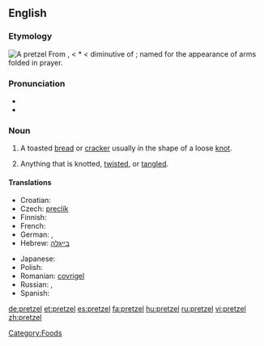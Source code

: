 {{was wotd|2007|August|18}}
{{wikipedia}}
==English==

===Etymology===
[[Image:Breze.jpg|thumb|A pretzel]]
From {{etyl|de}} {{term|Pretzel|lang=de}}, {{term|Brezel|lang=de}} < {{etyl|ML.}} *{{term||brachiatellum||lang=la}} < diminutive of {{etyl|la}} {{term|bracchium||arm|lang=la}}; named for the appearance of arms folded in prayer.

===Pronunciation===
* {{IPA|/ˈprɛt.səl/}}
* {{audio|en-us-pretzel.ogg|Audio (US)}}

===Noun===
{{en-noun}}

# A toasted [[bread]] or [[cracker]] usually in the shape of a loose [[knot]].
# {{idiomatic}} Anything that is knotted, [[twist]]ed, or [[tangle]]d.

====Translations====
{{trans-top|a toasted bread or cracker in the shape of a knot}}
* Croatian: {{t-|hr|perec|m|alt=pèrēc}}
* Czech: [[preclík]] {{m}}
* Finnish: {{t+|fi|rinkeli}}
* French: {{t+|fr|bretzel|m}}
* German: {{t+|de|Brezel|f}}, {{t|de|Pretzel|f}}
* Hebrew: [[בייגלה]]
{{trans-mid}}
* Japanese: {{t|ja|プレッツェル|tr=purettsueru|sc=Jpan}}
* Polish: {{t+|pl|precel}}
* Romanian: [[covrigel]] {{m}}
* Russian: {{t|ru|крендель|m|tr=kréndel'|sc=Cyrl}}, {{t|ru|кренделёк|m|tr=krendeljók|sc=Cyrl}}
* Spanish: {{t+|es|pretzel|m}}
{{trans-bottom}}

[[Category:Foods]]

[[de:pretzel]]
[[et:pretzel]]
[[es:pretzel]]
[[fa:pretzel]]
[[hu:pretzel]]
[[ru:pretzel]]
[[vi:pretzel]]
[[zh:pretzel]]